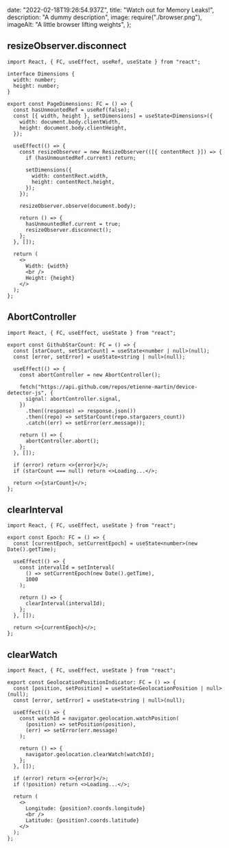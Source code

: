  date: "2022-02-18T19:26:54.937Z",
  title: "Watch out for Memory Leaks!",
  description: "A dummy description",
  image: require("./browser.png"),
  imageAlt: "A little browser lifting weights",
};

## resizeObserver.disconnect

```tsx highlight=9,17,28,29
import React, { FC, useEffect, useRef, useState } from "react";

interface Dimensions {
  width: number;
  height: number;
}

export const PageDimensions: FC = () => {
  const hasUnmountedRef = useRef(false);
  const [{ width, height }, setDimensions] = useState<Dimensions>({
    width: document.body.clientWidth,
    height: document.body.clientHeight,
  });

  useEffect(() => {
    const resizeObserver = new ResizeObserver(([{ contentRect }]) => {
      if (hasUnmountedRef.current) return;

      setDimensions({
        width: contentRect.width,
        height: contentRect.height,
      });
    });

    resizeObserver.observe(document.body);

    return () => {
      hasUnmountedRef.current = true;
      resizeObserver.disconnect();
    };
  }, []);

  return (
    <>
      Width: {width}
      <br />
      Height: {height}
    </>
  );
};
```

## AbortController

```tsx
import React, { FC, useEffect, useState } from "react";

export const GithubStarCount: FC = () => {
  const [starCount, setStarCount] = useState<number | null>(null);
  const [error, setError] = useState<string | null>(null);

  useEffect(() => {
    const abortController = new AbortController();

    fetch("https://api.github.com/repos/etienne-martin/device-detector-js", {
      signal: abortController.signal,
    })
      .then((response) => response.json())
      .then((repo) => setStarCount(repo.stargazers_count))
      .catch((err) => setError(err.message));

    return () => {
      abortController.abort();
    };
  }, []);

  if (error) return <>{error}</>;
  if (starCount === null) return <>Loading...</>;

  return <>{starCount}</>;
};
```

## clearInterval

```tsx
import React, { FC, useEffect, useState } from "react";

export const Epoch: FC = () => {
  const [currentEpoch, setCurrentEpoch] = useState<number>(new Date().getTime);

  useEffect(() => {
    const intervalId = setInterval(
      () => setCurrentEpoch(new Date().getTime),
      1000
    );

    return () => {
      clearInterval(intervalId);
    };
  }, []);

  return <>{currentEpoch}</>;
};
```

## clearWatch

```tsx
import React, { FC, useEffect, useState } from "react";

export const GeolocationPositionIndicator: FC = () => {
  const [position, setPosition] = useState<GeolocationPosition | null>(null);
  const [error, setError] = useState<string | null>(null);

  useEffect(() => {
    const watchId = navigator.geolocation.watchPosition(
      (position) => setPosition(position),
      (err) => setError(err.message)
    );

    return () => {
      navigator.geolocation.clearWatch(watchId);
    };
  }, []);

  if (error) return <>{error}</>;
  if (!position) return <>Loading...</>;

  return (
    <>
      Longitude: {position?.coords.longitude}
      <br />
      Latitude: {position?.coords.latitude}
    </>
  );
};
```
